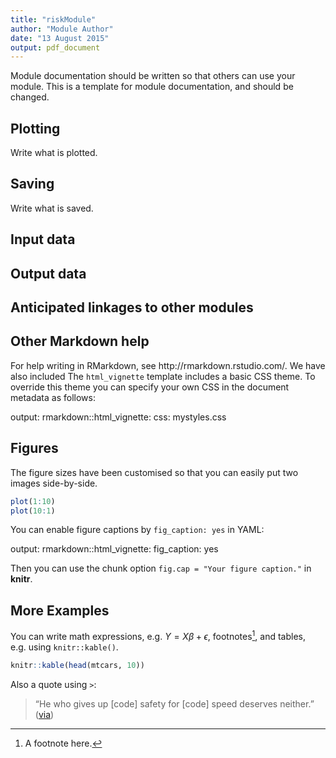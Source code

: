 ```yaml
---
title: "riskModule"
author: "Module Author"
date: "13 August 2015"
output: pdf_document
---
```


Module documentation should be written so that others can use your module.
This is a template for module documentation, and should be changed.

## Plotting

Write what is plotted.

## Saving

Write what is saved.

## Input data

## Output data

## Anticipated linkages to other modules

## Other Markdown help
For help writing in RMarkdown, see http://rmarkdown.rstudio.com/. We have also included
The `html_vignette` template includes a basic CSS theme. To override this theme you can specify your own CSS in the document metadata as follows:

output:
rmarkdown::html_vignette:
css: mystyles.css

## Figures

The figure sizes have been customised so that you can easily put two images side-by-side.

```r
plot(1:10)
plot(10:1)
```

You can enable figure captions by `fig_caption: yes` in YAML:

output:
rmarkdown::html_vignette:
fig_caption: yes

Then you can use the chunk option `fig.cap = "Your figure caption."` in **knitr**.

## More Examples

You can write math expressions, e.g. $Y = X\beta + \epsilon$, footnotes^[A footnote here.], and tables, e.g. using `knitr::kable()`.

```r
knitr::kable(head(mtcars, 10))
```

Also a quote using `>`:

> "He who gives up [code] safety for [code] speed deserves neither."
([via](https://twitter.com/hadleywickham/status/504368538874703872))
